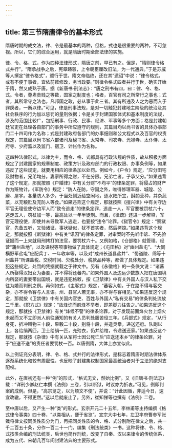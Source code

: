 ```yaml
---
---
---
```

title: 第三节隋唐律令的基本形式
---







隋唐时期的成文法，律、令是最基本的两种，但格，式也是很重要的两种，不可忽视。所以，它们的综合运用，就是隋唐时期全部法律的实施。

律、令、格、式，作为四种法律形式，隋唐之前，早已有之。但是，“隋则律令格式并行”。“隋承战争之后，宪章踳驳，上令朝臣厘改旧法，为一代通典。”于是苏威等人撰定“律令格式”，颁行于世。隋文帝临终，还在其“遗诏”中说：“律令格式，或有不便于事者，宜依前敕修改，务当政要。”则律令格式四者并行于世，确实开始于隋，然又成熟于唐。据《新唐书·刑法志》：“唐之刑书有四，曰：律、令、格、式。令者，尊卑贵贱之等数，国家之制度也；格者，百官有司之所常行之事也；式者，其所常守之法也。凡邦国之政，必从事于此三者。其有所违及人之为恶而入于罪戾者，一断以律。”可见，律是刑事法规，是对一切触犯封建地主阶级的统治及其社会秩序的行为加以惩罚的量刑依据；令是关于封建国家体式和基本制度的法规，涉及的范围比较广，包括刑事、行政、民事、经济、军事等多个方面；格是封建朝廷官吏在处理各自部门的事务中所应遵守的规则，其篇目均以尚书省的具体办事部门二十四司作为名称；式是封建政府各部门的办事细则和公文程式以及百官的权责规定，其篇目以尚书省六部诸司及秘书省、太常寺、司农寺、光禄寺、太仆侍、太府寺、少府监以及监门、宿卫、计帐作为名称。

这四种法律形式，以律为主，而令、格、式都具有行政法规的性质，故从积极方面规定了封建国家的规章制度、政策方针及政府部门的行政权限、办事条例等，如果违反了这些规定，就要用相应的律条加以处罚。例如今，《户令》规定，“应分田宅及财物者，兄弟均分。妻家所得之财，不在分限。兄弟亡者，子承父分。”如果违背了这个规定，那就按照《户婚律》中有关分财“不均平”的律条定罪，将侵占的财产作为赃物计。《军防令》规定：“防人在防，守固之外，唯得修理军器、城隍、公廨、屋宇。各量防人多少，于当处侧近给空闲地，逐水陆所宜，斟酌营种，并杂蔬菜，以充粮贮及充防人等食。”如果违背这个规定，那就按照《擅兴律》中有关守边军官无理役使守边军人而“致令逃走”的律条定罪，逃走一人，军官要被罚杖六十，逃走五人，罚杖加一等，最高处以一年半徒刑。而且，《律疏》还进一步解释，军官无理役使，即使并未导致军人逃走，也要按“违令”论罪。《狱官令》规定：“察狱官，先备五听，又验诸证，事状疑似，犹不首实者，然后拷掠。”如果违背这个规定，那就按照《断狱律》中有关“讯囚”的律条定罪，对审案时不先听申诉、不先验证据而一上来就用刑拷打的法官，要罚杖六十。又例如格，《仓部格》就管理、经营“蒲州盐地”，以及课税等项事物做了具体规定；《屯田格》对“幽州盐屯”、“大同横野军盐屯”应配兵丁、一年收率等，以及对“成州长道县盐井”、“蜀道陵、绵等十州盐井”所课盐税、交税时间、欠税处分、税款品种等，都做了具体规定。如果违犯这些规定，处罚的凭据就载之于律文中。另有《永徽格》的一条佚文说：“诸蕃人所娶得汉妇女为妻妾，并不得将还蕃内。”如果外国人及边远少数族人把在唐国境内所娶的妻妾带出国境，就是违犯格敕，按《卫禁律》中有关外国人与汉人私下交往为婚而判刑之例。再例如式，《主客式》规定，“蕃客入朝，于在路不得与客交杂，亦不得令客与人言语。州、县官人若无事，亦不得与客相见。”如果违反这个规定，那就按《卫禁律》中有关国内官吏、百姓与外国人“私有交易”的律条判处流放二千里。《职方式》规定：“放烽讫而前烽不举者，即差脚力往告之。”如果违反这个规定，那就按《卫禁律》有关“烽候不警”的律条论罪，对于发现前面烽火台上烟火未起而又不立即派人前往通知的有关人员判处服苦役三年。《兵部式》规定，“从行身死，折冲赙物三十段，果毅二十段，别将十段，并造灵擧，递送还府。队副以上，各给绢两匹，卫士给绢一匹，充殓衣，仍并给棺，令递送还家。”如果违反这个规定，那就按《杂律》中有关从军将士因公死亡后“应送还本乡”的律条论罪，对于“应送不送”的责任者要罚杖一百。以唐例隋，大体上亦宜似此。

以上例证充分表明，律、令、格、式并行的法律形式，是标志着隋唐时期法律体系逐渐系统化和较有周密性，也反映了封建集权制国家最高统治者对于立法的绝对支配权。

此外，在唐初还有一种“例”的形式，“格式无文，然始比例”。又《旧唐书·刑法志》载：“详刑少卿赵仁本撰《法例》三卷，引以断狱，时议亦为折衷。”可见，例即判案的成例。但是，“高宗览之，以为烦文不便”，并说：“计此因循，非适今日，速宜改辙，不得更然。”这以后就废止了。另外，崔知悌等也撰有《法例》二卷。

至中唐以后，又产生一种“类”的形式。玄宗开元二十五年，李林甫等主持编撰《格式律令事类》四十卷，“以类相从，便于省览”。宣宗大中七年，左卫率府曹参军张戣将律文按同类性质分为门，再把同类性质的令、格、式分别附在律文之后，共一千二百五十条，分作一百二十一门，编集《刑法统类》一书。这种将律、令、格、式按类合编的刑法统类，后世也简作刑统，改变了自秦、汉以来律令的传统体系，成为五代、宋朝几百年间封建法典的主要形式。